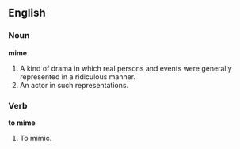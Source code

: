 ==English==

===Noun===

'''mime'''

#A kind of drama in which real persons and events were generally represented in a ridiculous manner.
#An actor in such representations.

===Verb===

'''to mime'''

#To mimic.